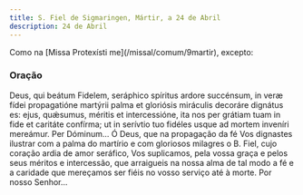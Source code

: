 ```yaml
---
title: S. Fiel de Sigmaringen, Mártir, a 24 de Abril
description: 24 de Abril
---
```


<aside>Como na [Missa Protexísti me](/missal/comum/9martir), excepto:</aside>

### Oração

<div class="side-by-side not-content">
  <span>
    Deus, qui beátum Fidelem, seráphico spíritus ardore succénsum, in veræ fídei
    propagatióne martýrii palma et gloriósis miráculis decoráre dignátus es:
    ejus, quǽsumus, méritis et intercessióne, ita nos per grátiam tuam in fide
    et caritáte confírma; ut in serívtio tuo fidéles usque ad mortem inveníri
    mereámur. Per Dóminum...
  </span>
  <span>
    Ó Deus, que na propagação da fé Vos dignastes ilustrar com a palma do
    martírio e com gloriosos milagres o B. Fiel, cujo coração ardia de amor
    seráfico, Vos suplicamos, pela vossa graça e pelos seus méritos e
    intercessão, que arraigueis na nossa alma de tal modo a fé e a caridade que
    mereçamos ser fiéis no vosso serviço até à morte. Por nosso Senhor...
  </span>
</div>

